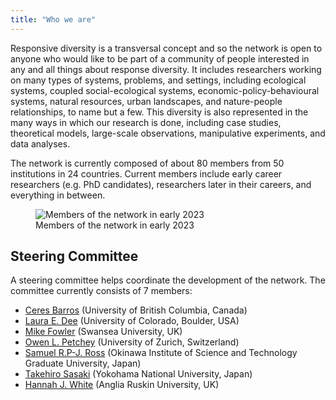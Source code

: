 ```yaml
---
title: "Who we are"
---
```


Responsive diversity is a transversal concept and so the network is open to anyone who would like to be part of a community of people interested in any and all things about response diversity. It includes researchers working on many types of systems, problems, and settings, including ecological systems, coupled social-ecological systems, economic-policy-behavioural systems, natural resources, urban landscapes, and nature-people relationships, to name but a few. This diversity is also represented in the many ways in which our research is done, including case studies, theoretical models, large-scale observations, manipulative experiments, and data analyses.

The network is currently composed of about 80 members from 50 institutions in 24 countries. Current members include early career researchers (e.g. PhD candidates), researchers later in their careers, and everything in between.

![Members of the network in early 2023](assets/images/RDN_members_early2023.png)

## Steering Committee

A steering committee helps coordinate the development of the network. The committee currently consists of 7 members:

-   [Ceres Barros](https://ceresbarros.wordpress.com/) (University of British Columbia, Canada)
-   [Laura E. Dee](https://www.lauraedee.com/home) (University of Colorado, Boulder, USA)
-   [Mike Fowler](https://www.swansea.ac.uk/staff/m.s.fowler/) (Swansea University, UK)
-   [Owen L. Petchey](https://www.ieu.uzh.ch/en/staff/member/petchey_owen.html) (University of Zurich, Switzerland)
-   [Samuel R.P-J. Ross](https://samuelrpjross.com/) (Okinawa Institute of Science and Technology Graduate University, Japan)
-   [Takehiro Sasaki](http://www.sasa-lab.ynu.ac.jp/pukiwiki-151/index.php) (Yokohama National University, Japan)
-   [Hannah J. White](https://aru.ac.uk/people/hannah-white) (Anglia Ruskin University, UK)
